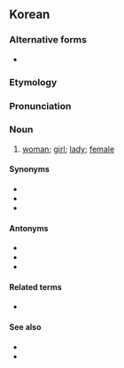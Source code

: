 ==Korean==

===Alternative forms===
* {{ko-l|녀자}} {{qualifier|North Korea}}

===Etymology===
{{ko-etym-Sino|女|female|子|offspring}}

===Pronunciation===
{{ko-IPA|a=Ko-여자.oga}}
{{ko-tone|HH}}

===Noun===
{{ko-noun|hanja=女子}}

# [[woman]]; [[girl]]; [[lady]]; [[female]]
#: {{ko-usex|'''여자'''와 남자.|A '''woman''' and a man.}}

====Synonyms====
* {{ko-l|계집||woman; girl}}
* {{ko-l|아내||wife}}
* {{ko-l|여성|女性|yeoseong|female}}

====Antonyms====
* {{ko-l|사내||man; husband}}
* {{ko-l|남자|男子|namja|man, male}}
* {{ko-l|남성|男性|namseong|male}}

====Related terms====
* {{ko-l|남녀|男女|men and women}}

====See also====
* {{ko-l|어른||adult}}
* {{ko-l|아이||child}}